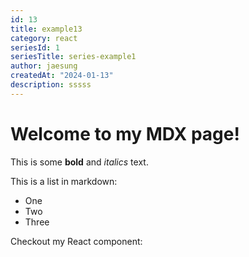 ```yaml
---
id: 13
title: example13
category: react
seriesId: 1
seriesTitle: series-example1
author: jaesung
createdAt: "2024-01-13"
description: sssss
---
```

# Welcome to my MDX page!


This is some **bold** and _italics_ text.

This is a list in markdown:

- One
- Two
- Three

Checkout my React component:
